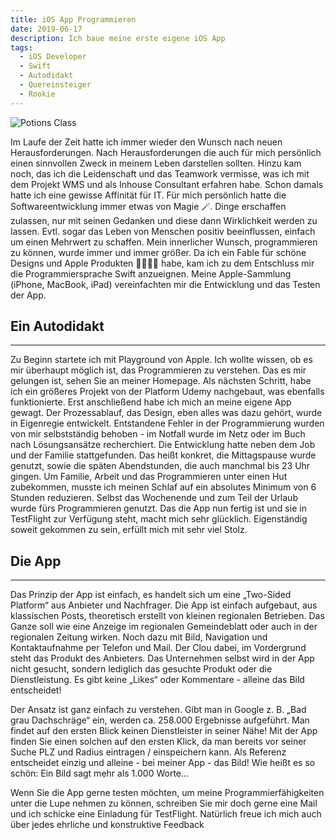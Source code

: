```yaml
---
title: iOS App Programmieren
date: 2019-06-17
description: Ich baue meine erste eigene iOS App
tags:
  - iOS Developer
  - Swift
  - Autodidakt
  - Quereinsteiger
  - Rookie
---
```


![Potions Class](./preview_banner.png)

Im Laufe der Zeit hatte ich immer wieder den Wunsch nach neuen Herausforderungen. Nach Herausforderungen die auch für mich persönlich einen sinnvollen Zweck in meinem Leben darstellen sollten. Hinzu kam noch, das ich die Leidenschaft und das Teamwork vermisse, was ich mit dem Projekt WMS und als Inhouse Consultant erfahren habe. Schon damals hatte ich eine gewisse Affinität für IT. Für mich persönlich hatte die Softwareentwicklung immer etwas von Magie 🪄. Dinge erschaffen zulassen, nur mit seinen Gedanken und diese dann Wirklichkeit werden zu lassen. Evtl. sogar das Leben von Menschen positiv beeinflussen, einfach um einen Mehrwert zu schaffen. Mein innerlicher Wunsch, programmieren zu können, wurde immer und immer größer. Da ich ein Fable für schöne Designs und Apple Produkten 📱👨🏻‍💻 habe, kam ich zu dem Entschluss mir die Programmiersprache Swift anzueignen.  Meine Apple-Sammlung (iPhone, MacBook, iPad) vereinfachten mir die Entwicklung und das Testen der App.


## Ein Autodidakt 
---
Zu Beginn startete ich mit Playground von Apple. Ich wollte wissen, ob es mir überhaupt möglich ist, das Programmieren zu verstehen. Das es mir gelungen ist, sehen Sie an meiner Homepage. Als nächsten Schritt, habe ich ein größeres Projekt von der Platform Udemy nachgebaut, was ebenfalls funktionierte. Erst anschließend habe ich mich an meine eigene App gewagt. Der Prozessablauf, das Design, eben alles was dazu gehört, wurde in Eigenregie entwickelt. Entstandene Fehler in der Programmierung wurden von mir selbstständig behoben -  im Notfall wurde im Netz oder im Buch nach Lösungsansätze recherchiert. Die Entwicklung hatte neben dem Job und der Familie stattgefunden. Das heißt konkret, die Mittagspause wurde genutzt, sowie die späten Abendstunden, die auch manchmal bis 23 Uhr gingen. Um Familie, Arbeit und das Programmieren unter einen Hut zubekommen, musste ich meinen Schlaf auf ein absolutes Minimum von 6 Stunden reduzieren. Selbst das Wochenende und zum Teil der Urlaub wurde fürs Programmieren genutzt. Das die App nun fertig ist und sie in TestFlight zur Verfügung steht, macht mich sehr glücklich. Eigenständig soweit gekommen zu sein, erfüllt mich mit sehr viel Stolz.


## Die App
---
Das Prinzip der App ist einfach, es handelt sich um eine „Two-Sided Platform“ aus Anbieter und Nachfrager. Die App ist einfach aufgebaut, aus klassischen Posts, theoretisch erstellt von kleinen regionalen Betrieben. Das Ganze soll wie eine Anzeige im regionalen Gemeindeblatt oder auch in der regionalen Zeitung wirken. Noch dazu mit Bild, Navigation und Kontaktaufnahme per Telefon und Mail. Der Clou dabei, im Vordergrund steht das Produkt des Anbieters. Das Unternehmen selbst wird in der App nicht gesucht, sondern lediglich das gesuchte Produkt oder die Dienstleistung. Es gibt keine „Likes“ oder Kommentare - alleine das Bild entscheidet!

Der Ansatz ist ganz einfach zu verstehen. Gibt man in Google z. B. „Bad grau Dachschräge“ ein, werden ca. 258.000 Ergebnisse aufgeführt. Man findet auf den ersten Blick keinen Dienstleister in seiner Nähe! Mit der App finden Sie einen solchen auf den ersten Klick, da man bereits vor seiner Suche PLZ und Radius eintragen / einspeichern kann.
Als Referenz entscheidet einzig und alleine - bei meiner App - das Bild! Wie heißt es so schön: Ein Bild sagt mehr als 1.000 Worte…

Wenn Sie die App gerne testen möchten, um meine Programmierfähigkeiten unter die Lupe nehmen zu können, schreiben Sie mir doch gerne eine Mail und ich schicke eine Einladung für TestFlight. Natürlich freue ich mich auch über jedes ehrliche und konstruktive Feedback
